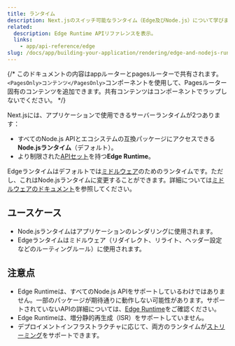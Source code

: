 ```yaml
---
title: ランタイム
description: Next.jsのスイッチ可能なランタイム（Edge及びNode.js）について学びます。
related:
  description: Edge Runtime APIリファレンスを表示。
  links:
    - app/api-reference/edge
slug: /docs/app/building-your-application/rendering/edge-and-nodejs-runtimes
---
```


{/* このドキュメントの内容はappルーターとpagesルーターで共有されます。`<PagesOnly>コンテンツ</PagesOnly>`コンポーネントを使用して、Pagesルーター固有のコンテンツを追加できます。共有コンテンツはコンポーネントでラップしないでください。 */}

Next.jsには、アプリケーションで使用できるサーバーランタイムが2つあります：

- すべてのNode.js APIとエコシステムの互換パッケージにアクセスできる**Node.jsランタイム**（デフォルト）。
- より制限された[APIセット](/docs/app/api-reference/edge)を持つ**Edge Runtime**。

Edgeランタイムはデフォルトでは[ミドルウェア](/docs/app/building-your-application/routing/middleware)のためのランタイムです。ただし、これはNode.jsランタイムに変更することができます。詳細については[ミドルウェアのドキュメント](/docs/app/building-your-application/routing/middleware#runtime)を参照してください。

## ユースケース

- Node.jsランタイムはアプリケーションのレンダリングに使用されます。
- Edgeランタイムはミドルウェア（リダイレクト、リライト、ヘッダー設定などのルーティングルール）に使用されます。

## 注意点

- Edge Runtimeは、すべてのNode.js APIをサポートしているわけではありません。一部のパッケージが期待通りに動作しない可能性があります。サポートされていないAPIの詳細については、[Edge Runtime](/docs/app/api-reference/edge#unsupported-apis)をご確認ください。
- Edge Runtimeは、増分静的再生成（ISR）をサポートしていません。
- デプロイメントインフラストラクチャに応じて、両方のランタイムが[ストリーミング](/docs/app/building-your-application/routing/loading-ui-and-streaming)をサポートできます。
